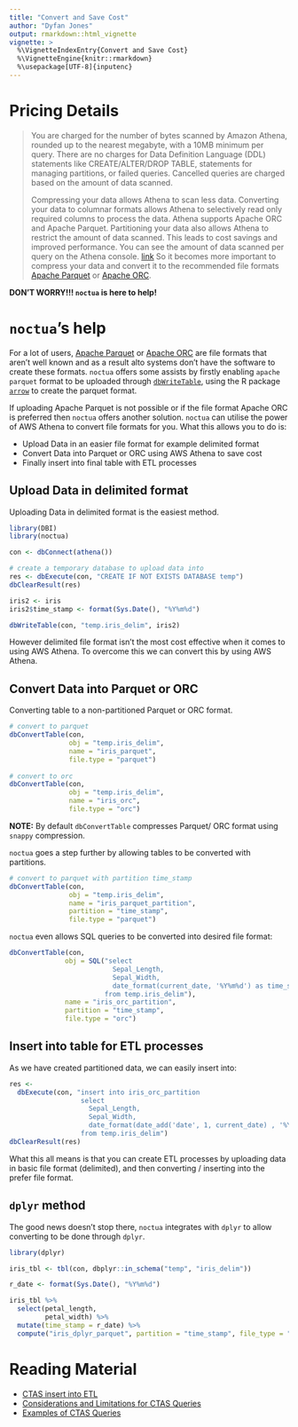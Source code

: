 ```yaml
---
title: "Convert and Save Cost"
author: "Dyfan Jones"
output: rmarkdown::html_vignette
vignette: >
  %\VignetteIndexEntry{Convert and Save Cost}
  %\VignetteEngine{knitr::rmarkdown}
  %\usepackage[UTF-8]{inputenc}
---
```


# Pricing Details

>You are charged for the number of bytes scanned by Amazon Athena, rounded up to the nearest megabyte, with a 10MB minimum per query. There are no charges for Data Definition Language (DDL) statements like CREATE/ALTER/DROP TABLE, statements for managing partitions, or failed queries. Cancelled queries are charged based on the amount of data scanned.
>
>Compressing your data allows Athena to scan less data. Converting your data to columnar formats allows Athena to selectively read only required columns to process the data. Athena supports Apache ORC and Apache Parquet. Partitioning your data also allows Athena to restrict the amount of data scanned. This leads to cost savings and improved performance. You can see the amount of data scanned per query on the Athena console. [link](https://aws.amazon.com/athena/pricing/)
So it becomes more important to compress your data and convert it to the recommended file formats [Apache Parquet](https://parquet.apache.org/) or [Apache ORC](https://orc.apache.org/).

**DON'T WORRY!!! `noctua` is here to help!**

# `noctua`'s help

For a lot of users, [Apache Parquet](https://parquet.apache.org/) or [Apache ORC](https://orc.apache.org/) are file formats that aren't well known and as a result alto systems don't have the software to create these formats. `noctua` offers some assists by firstly enabling `apache parquet` format to be uploaded through [`dbWriteTable`](https://dyfanjones.github.io/noctua/reference/AthenaWriteTables.html), using the R package [`arrow`](https://arrow.apache.org/docs/r/) to create the parquet format.

If uploading Apache Parquet is not possible or if the file format Apache ORC is preferred then `noctua` offers another solution. `noctua` can utilise the power of AWS Athena to convert file formats for you. What this allows you to do is:

* Upload Data in an easier file format for example delimited format
* Convert Data into Parquet or ORC using AWS Athena to save cost
* Finally insert into final table with ETL processes

## Upload Data in delimited format

Uploading Data in delimited format is the easiest method. 

```r
library(DBI)
library(noctua)

con <- dbConnect(athena())

# create a temporary database to upload data into
res <- dbExecute(con, "CREATE IF NOT EXISTS DATABASE temp")
dbClearResult(res)

iris2 <- iris
iris2$time_stamp <- format(Sys.Date(), "%Y%m%d")

dbWriteTable(con, "temp.iris_delim", iris2)
```

However delimited file format isn't the most cost effective when it comes to using AWS Athena. To overcome this we can convert this by using AWS Athena. 

## Convert Data into Parquet or ORC

Converting table to a non-partitioned Parquet or ORC format.

```r
# convert to parquet
dbConvertTable(con,
               obj = "temp.iris_delim",
               name = "iris_parquet",
               file.type = "parquet")
               
# convert to orc
dbConvertTable(con,
               obj = "temp.iris_delim",
               name = "iris_orc",
               file.type = "orc")
```

**NOTE:** By default `dbConvertTable` compresses Parquet/ ORC format using `snappy` compression.

`noctua` goes a step further by allowing tables to be converted with partitions.

```r
# convert to parquet with partition time_stamp
dbConvertTable(con,
               obj = "temp.iris_delim",
               name = "iris_parquet_partition",
               partition = "time_stamp",
               file.type = "parquet")
```

`noctua` even allows SQL queries to be converted into desired file format:

```r
dbConvertTable(con,
              obj = SQL("select 
                          Sepal_Length,
                          Sepal_Width,
                          date_format(current_date, '%Y%m%d') as time_stamp 
                        from temp.iris_delim"),
              name = "iris_orc_partition",
              partition = "time_stamp",
              file.type = "orc")
```

## Insert into table for ETL processes

As we have created partitioned data, we can easily insert into:

```r
res <- 
  dbExecute(con, "insert into iris_orc_partition
                  select 
                    Sepal_Length,
                    Sepal_Width, 
                    date_format(date_add('date', 1, current_date) , '%Y%m%d') time_stamp 
                  from temp.iris_delim")
dbClearResult(res)
```
What this all means is that you can create ETL processes by uploading data in basic file format (delimited), and then converting / inserting into the prefer file format. 

## `dplyr` method

The good news doesn't stop there, `noctua` integrates with `dplyr` to allow converting to be done through `dplyr`.

```r
library(dplyr)

iris_tbl <- tbl(con, dbplyr::in_schema("temp", "iris_delim"))

r_date <- format(Sys.Date(), "%Y%m%d")

iris_tbl %>% 
  select(petal_length,
         petal_width) %>% 
  mutate(time_stamp = r_date) %>%
  compute("iris_dplyr_parquet", partition = "time_stamp", file_type = "parquet")
```

# Reading Material

* [CTAS insert into ETL](https://docs.aws.amazon.com/athena/latest/ug/ctas-insert-into-etl.html)
* [Considerations and Limitations for CTAS Queries](https://docs.aws.amazon.com/athena/latest/ug/considerations-ctas.html)
* [Examples of CTAS Queries](https://docs.aws.amazon.com/athena/latest/ug/ctas-examples.html)
